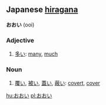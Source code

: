 == Japanese [[hiragana]] ==                             

'''おおい''' (ooi)
===Adjective===
# [[多い]]: [[many]], [[much]]

===Noun===
# [[覆い]], [[被い]], [[蓋い]], [[蔽い]]: [[covert]], [[cover]]

[[hu:おおい]]
[[pl:おおい]]